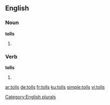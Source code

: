
==English==

===Noun===
'''tolls'''

# {{plural of|toll}}

===Verb===
'''tolls'''

# {{third-person singular of|toll}}

[[Category:English plurals]]

[[ar:tolls]]
[[de:tolls]]
[[fr:tolls]]
[[ku:tolls]]
[[simple:tolls]]
[[vi:tolls]]